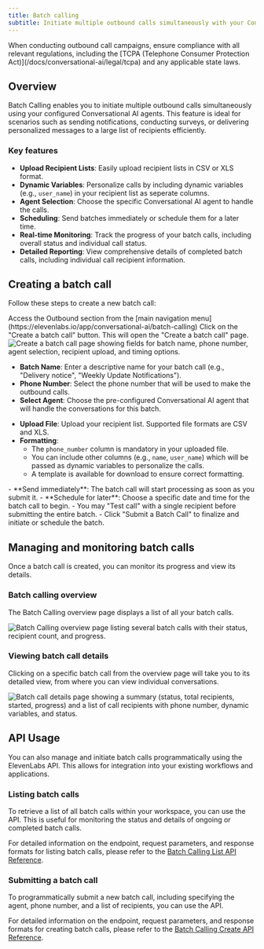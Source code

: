 ```yaml
---
title: Batch calling
subtitle: Initiate multiple outbound calls simultaneously with your Conversational AI agents.
---
```


<Note>
  When conducting outbound call campaigns, ensure compliance with all relevant regulations,
  including the [TCPA (Telephone Consumer Protection Act)](/docs/conversational-ai/legal/tcpa) and
  any applicable state laws.
</Note>

## Overview

Batch Calling enables you to initiate multiple outbound calls simultaneously using your configured Conversational AI agents. This feature is ideal for scenarios such as sending notifications, conducting surveys, or delivering personalized messages to a large list of recipients efficiently.

### Key features

- **Upload Recipient Lists**: Easily upload recipient lists in CSV or XLS format.
- **Dynamic Variables**: Personalize calls by including dynamic variables (e.g., `user_name`) in your recipient list as seperate columns.
- **Agent Selection**: Choose the specific Conversational AI agent to handle the calls.
- **Scheduling**: Send batches immediately or schedule them for a later time.
- **Real-time Monitoring**: Track the progress of your batch calls, including overall status and individual call status.
- **Detailed Reporting**: View comprehensive details of completed batch calls, including individual call recipient information.

## Creating a batch call

Follow these steps to create a new batch call:

<Steps>

<Step title="Navigate to Batch Calling">
  Access the Outbound section from the [main navigation
  menu](https://elevenlabs.io/app/conversational-ai/batch-calling)
</Step>

<Step title="Initiate a new batch call">
  Click on the "Create a batch call" button. This will open the "Create a batch call" page.

  <Frame background="subtle" caption="The 'Create a batch call' interface.">
    <img
      src="/assets/images/conversational-ai/batch-call-creation.png"
      alt="Create a batch call page showing fields for batch name, phone number, agent selection, recipient upload, and timing options."
    />
  </Frame>
</Step>

<Step title="Configure batch details">

- **Batch Name**: Enter a descriptive name for your batch call (e.g., "Delivery notice", "Weekly Update Notifications").
- **Phone Number**: Select the phone number that will be used to make the outbound calls.
- **Select Agent**: Choose the pre-configured Conversational AI agent that will handle the conversations for this batch.

</Step>

<Step title="Upload recipients">

- **Upload File**: Upload your recipient list. Supported file formats are CSV and XLS.
- **Formatting**:
  - The `phone_number` column is mandatory in your uploaded file.
  - You can include other columns (e.g., `name`, `user_name`) which will be passed as dynamic variables to personalize the calls.
  - A template is available for download to ensure correct formatting.

</Step>

<Step title="Set timing">
  - **Send immediately**: The batch call will start processing as soon as you submit it. -
  **Schedule for later**: Choose a specific date and time for the batch call to begin.
</Step>

<Step title="Submit the batch call">
  - You may "Test call" with a single recipient before submitting the entire batch. - Click "Submit
  a Batch Call" to finalize and initiate or schedule the batch.
</Step>

</Steps>

## Managing and monitoring batch calls

Once a batch call is created, you can monitor its progress and view its details.

### Batch calling overview

The Batch Calling overview page displays a list of all your batch calls.

<Frame
  background="subtle"
  caption="Overview of batch calls, displaying status, progress, and other details for each batch."
>
  <img
    src="/assets/images/conversational-ai/batch-call-summary.png"
    alt="Batch Calling overview page listing several batch calls with their status, recipient count, and progress."
  />
</Frame>

### Viewing batch call details

Clicking on a specific batch call from the overview page will take you to its detailed view, from where you can view individual conversations.

<Frame
  background="subtle"
  caption="Detailed view of a specific batch call, showing summary statistics and a list of call recipients with their individual statuses."
>
  <img
    src="/assets/images/conversational-ai/batch-call-completed-summary.png"
    alt="Batch call details page showing a summary (status, total recipients, started, progress) and a list of call recipients with phone number, dynamic variables, and status."
  />
</Frame>

## API Usage

You can also manage and initiate batch calls programmatically using the ElevenLabs API. This allows for integration into your existing workflows and applications.

### Listing batch calls

To retrieve a list of all batch calls within your workspace, you can use the API. This is useful for monitoring the status and details of ongoing or completed batch calls.

For detailed information on the endpoint, request parameters, and response formats for listing batch calls, please refer to the [Batch Calling List API Reference](/docs/api-reference/batch-calling/list).

### Submitting a batch call

To programmatically submit a new batch call, including specifying the agent, phone number, and a list of recipients, you can use the API.

For detailed information on the endpoint, request parameters, and response formats for creating batch calls, please refer to the [Batch Calling Create API Reference](/docs/api-reference/batch-calling/create).
